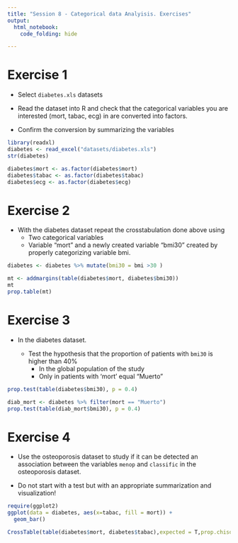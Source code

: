 ---
title: "Session 8 - Categorical data Analyisis. Exercises"
output:
  html_notebook:
    code_folding: hide

---

# Exercise 1

- Select `diabetes.xls` datasets 
    
 - Read the dataset into R and check that the categorical variables you are interested (mort, tabac, ecg) in are converted into factors.
 
 - Confirm the conversion by summarizing the variables
 
```{r}
library(readxl)
diabetes <- read_excel("datasets/diabetes.xls")
str(diabetes)

diabetes$mort <- as.factor(diabetes$mort)
diabetes$tabac <- as.factor(diabetes$tabac)
diabetes$ecg <- as.factor(diabetes$ecg)

```
 
 

  
  
# Exercise 2

- With the diabetes dataset repeat the crosstabulation done above using 
  - Two categorical variables
  - Variable "mort" and a newly created variable "bmi30" created by properly categorizing variable bmi.
  
```{r}
diabetes <- diabetes %>% mutate(bmi30 = bmi >30 )

mt <- addmargins(table(diabetes$mort, diabetes$bmi30))
mt
prop.table(mt)
```


# Exercise 3

- In the diabetes dataset.
  
  - Test the hypothesis that the proportion of patients with `bmi30` is higher than 40%
      - In the global population of the study
      - Only in patients with 'mort' equal "Muerto"
      
```{r}
prop.test(table(diabetes$bmi30), p = 0.4)

diab_mort <- diabetes %>% filter(mort == "Muerto")
prop.test(table(diab_mort$bmi30), p = 0.4)
```
  

<!-- - Select a sample of size 100 and repeat the test. How do the results change? -->

<!-- - What sample size should we have taken so that th precision of the confidence intervals would have been at most 3% with a probability of 95%? -->

 

# Exercise 4

- Use the osteoporosis dataset to study if it can be detected an association between the variables `menop` and `classific` in the osteoporosis dataset.

- Do not start with a test but with an appropriate summarization and visualization!

```{r}
require(ggplot2)
ggplot(data = diabetes, aes(x=tabac, fill = mort)) + 
  geom_bar()
```


```{r}
CrossTable(table(diabetes$mort, diabetes$tabac),expected = T,prop.chisq = F,prop.c = F,prop.r = F)
```


